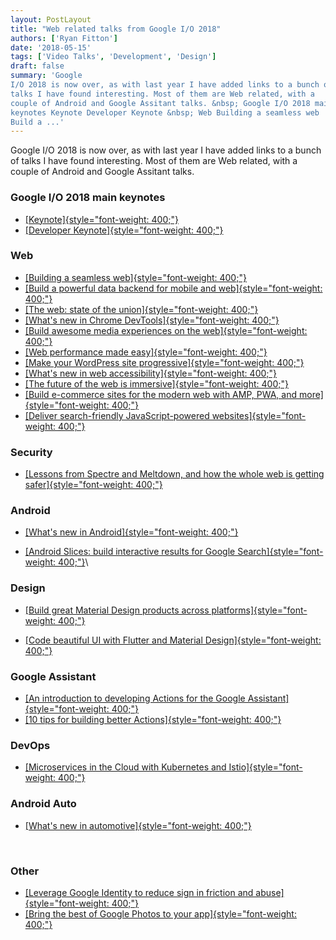 ```yaml
---
layout: PostLayout
title: "Web related talks from Google I/O 2018"
authors: ['Ryan Fitton']
date: '2018-05-15'
tags: ['Video Talks', 'Development', 'Design']
draft: false
summary: 'Google
I/O 2018 is now over, as with last year I have added links to a bunch of
talks I have found interesting. Most of them are Web related, with a
couple of Android and Google Assitant talks. &nbsp; Google I/O 2018 main
keynotes Keynote Developer Keynote &nbsp; Web Building a seamless web
Build a ...'
---
```


Google I/O 2018 is now over, as with last year I have added links to a
bunch of talks I have found interesting. Most of them are Web related,
with a couple of Android and Google Assitant talks.

### Google I/O 2018 main keynotes

-   [[Keynote]{style="font-weight: 400;"}](https://youtu.be/ogfYd705cRs)
-   [[Developer
    Keynote]{style="font-weight: 400;"}](https://youtu.be/flU42CTF3MQ)

### Web

-   [[Building a seamless
    web]{style="font-weight: 400;"}](https://youtu.be/Wi_PhaFdjlo)
-   [[Build a powerful data backend for mobile and
    web]{style="font-weight: 400;"}](https://youtu.be/BjV1zccH63E)
-   [[The web: state of the
    union]{style="font-weight: 400;"}](https://youtu.be/Ay-mdLMDtbs)
-   [[What's new in Chrome
    DevTools]{style="font-weight: 400;"}](https://youtu.be/mfuE53x4b3k)
-   [[Build awesome media experiences on the
    web]{style="font-weight: 400;"}](https://youtu.be/5azRhKsSU_M)
-   [[Web performance made
    easy]{style="font-weight: 400;"}](https://youtu.be/Mv-l3-tJgGk)
-   [[Make your WordPress site
    progressive]{style="font-weight: 400;"}](https://youtu.be/a8NScvBhVnc)
-   [[What's new in web
    accessibility]{style="font-weight: 400;"}](https://youtu.be/wkvslBGkhZY)
-   [[The future of the web is
    immersive]{style="font-weight: 400;"}](https://youtu.be/1t1gBVykneA)
-   [[Build e-commerce sites for the modern web with AMP, PWA, and
    more]{style="font-weight: 400;"}](https://youtu.be/QCoQs9NO9q0)
-   [[Deliver search-friendly JavaScript-powered
    websites]{style="font-weight: 400;"}](https://youtu.be/PFwUbgvpdaQ)

### Security

-   [[Lessons from Spectre and Meltdown, and how the whole web is
    getting
    safer]{style="font-weight: 400;"}](https://youtu.be/dBuykrdhK-A)

### Android

-   [[What's new in
    Android]{style="font-weight: 400;"}](https://youtu.be/eMHsnvhcf78)

-   [[Android Slices: build interactive results for Google
    Search]{style="font-weight: 400;"}](https://youtu.be/a7IVH5aNwwc)\

### Design

-   [[Build great Material Design products across
    platforms]{style="font-weight: 400;"}](https://youtu.be/Ty6VjgVHiko)

-   [[Code beautiful UI with Flutter and Material
    Design]{style="font-weight: 400;"}](https://youtu.be/hA0hrpR-o8U)
 

### Google Assistant

-   [[An introduction to developing Actions for the Google
    Assistant]{style="font-weight: 400;"}](https://youtu.be/vOnStV8wJS8)
-   [[10 tips for building better
    Actions]{style="font-weight: 400;"}](https://youtu.be/qVP0jhTbnRk)

### DevOps

-   [[Microservices in the Cloud with Kubernetes and
    Istio]{style="font-weight: 400;"}](https://youtu.be/gauOI0O9fRM)
 

### Android Auto

-   [[What's new in
    automotive]{style="font-weight: 400;"}](https://youtu.be/kwHwlIffT2w)

 

### Other

-   [[Leverage Google Identity to reduce sign in friction and
    abuse]{style="font-weight: 400;"}](https://youtu.be/8Af9DCAtPH0)
-   [[Bring the best of Google Photos to your
    app]{style="font-weight: 400;"}](https://youtu.be/KIFfibtzaEo)